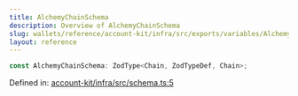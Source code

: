 ```yaml
---
title: AlchemyChainSchema
description: Overview of AlchemyChainSchema
slug: wallets/reference/account-kit/infra/src/exports/variables/AlchemyChainSchema
layout: reference
---
```


```ts
const AlchemyChainSchema: ZodType<Chain, ZodTypeDef, Chain>;
```

Defined in: [account-kit/infra/src/schema.ts:5](https://github.com/alchemyplatform/aa-sdk/blob/5b9429f0f16dcd4ff822527b8de589e19e88faa7/account-kit/infra/src/schema.ts#L5)
